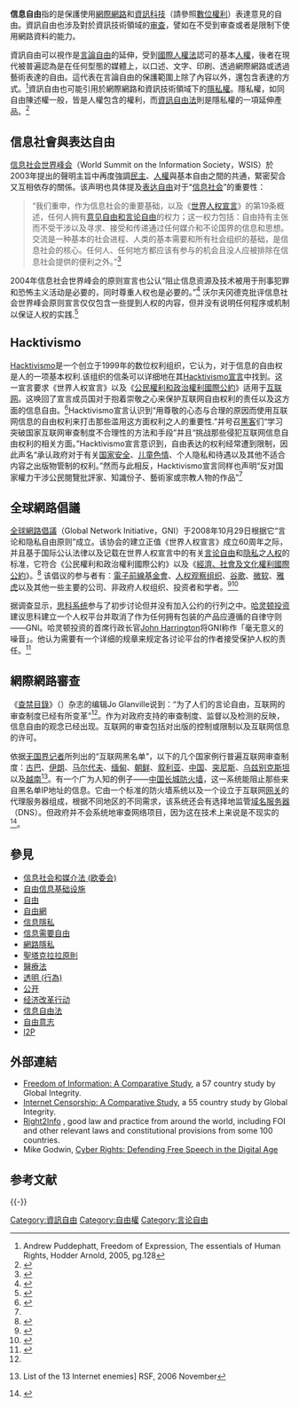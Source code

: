 {{NoteTA
|G1=IT
}}
{{Internet}}
'''信息自由'''指的是保護使用[[網際網路|網際網路]]和[[資訊科技|資訊科技]]（請參照[[數位權利|數位權利]]）表達意見的自由。資訊自由也涉及對於資訊技術領域的[[审查制度|审查]]，譬如在不受到审查或者是限制下使用網路資料的能力。

資訊自由可以視作是[[言論自由|言論自由]]的延伸，受到[[國際人權法|國際人權法]]認可的基本[[人權|人權]]，後者在現代被普遍認為是在任何型態的媒體上，以口述、文字、印刷、透過網際網路或透過藝術表達的自由。這代表在言論自由的保護範圍上除了內容以外，還包含表達的方式。<ref>Andrew Puddephatt, Freedom of Expression, The essentials of Human Rights, Hodder Arnold, 2005, pg.128</ref>資訊自由也可能引用於網際網路和資訊技術領域下的[[隱私權|隱私權]]。隱私權，如同自由陳述權一般，皆是人權包含的權利，而[[資訊自由法|資訊自由法]]則是隱私權的一項延伸產品。<ref name=autogenerated2>{{Cite web |url=http://freenetproject.org/papers/freenet-ieee.pdf |title=Protecting Free Expression Online with Freenet - Internet Computing, IEEE<!-- Bot generated title --> |accessdate=2010-01-22 |archive-date=2017-10-11 |archive-url=https://web.archive.org/web/20171011183227/https://freenetproject.org/papers/freenet-ieee.pdf |dead-url=no }}</ref>

== 信息社會與表达自由 ==
[[信息社会世界峰会|信息社会世界峰会]]（World Summit on the Information Society，WSIS）於2003年提出的聲明主旨中再度強調[[民主|民主]]、[[人權|人權]]與基本自由之間的共通，緊密契合又互相依存的關係。该声明也具体提及[[表达自由|表达自由]]对于“[[信息社会|信息社会]]”的重要性：

<blockquote>
“我们重申，作为信息社会的重要基础，以及《[[世界人权宣言|世界人权宣言]]》的第19条概述，任何人拥有[[言論自由|意见自由和言论自由]]的权力；这一权力包括：自由持有主张而不受干涉以及寻求、接受和传递通过任何媒介和不论国界的信息和思想。交流是一种基本的社会进程、人类的基本需要和所有社会组织的基础，是信息社会的核心。任何人、任何地方都应该有参与的机会且没人应被排除在信息社会提供的便利之外。”<ref>{{Cite book| last1 = Klang| first1 = Mathias| last2 = Murray| first2 = Andrew| title = Human Rights in the Digital Age| origyear = 2005| url = http://books.google.co.uk/books?id=USksfqPjwhUC&dq=%22digital+rights%22+human+rights&source=gbs_summary_s&cad=0| publisher = Routledge| page = 1| access-date = 2010-01-22| archive-date = 2013-10-24| archive-url = https://web.archive.org/web/20131024120643/http://books.google.co.uk/books?id=USksfqPjwhUC&dq=%22digital+rights%22+human+rights&source=gbs_summary_s&cad=0| dead-url = no}}</ref>
</blockquote>

2004年信息社会世界峰会的原则宣言也公认“阻止信息资源及技术被用于刑事犯罪和恐怖主义活动是必要的，同时尊重人权也是必要的。”<ref>{{Cite book| last1 = Klang| first1 = Mathias| last2 = Murray| first2 = Andrew| title = Human Rights in the Digital Age| origyear = 2005| url = http://books.google.co.uk/books?id=USksfqPjwhUC&dq=%22digital+rights%22+human+rights&source=gbs_summary_s&cad=0| publisher = Routledge| page = 2| access-date = 2010-01-22| archive-date = 2013-10-24| archive-url = https://web.archive.org/web/20131024120643/http://books.google.co.uk/books?id=USksfqPjwhUC&dq=%22digital+rights%22+human+rights&source=gbs_summary_s&cad=0| dead-url = no}}</ref> 沃尔夫冈德克批评信息社会世界峰会原则宣言仅仅包含一些提到人权的内容，但并没有说明任何程序或机制以保证人权的实践.<ref>{{cite book |title=Internet Governance and the Information Society |last=Benedek |first=Wolfgang |coauthors=Veronika  Bauer, Matthias Kettemann |year=2008 |publisher=Eleven International Publishing |location= |isbn=9789077596562 |url=http://books.google.com/books?id=ie7Yqiw85TcC&vq=%22Internet+Bill+of+rights%22&dq=%22digital+rights%22+%22human+rights%22&lr=&source=gbs_summary_s&cad=0 |page=36 |access-date=2010-01-22 |archive-date=2013-12-31 |archive-url=https://web.archive.org/web/20131231194552/http://books.google.com/books?id=ie7Yqiw85TcC&vq=%22Internet+Bill+of+rights%22&dq=%22digital+rights%22+%22human+rights%22&lr=&source=gbs_summary_s&cad=0 |dead-url=no }}</ref>

== Hacktivismo ==
{{main|Hacktivismo}}
[[Hacktivismo|Hacktivismo]]是一个创立于1999年的数位权利组织，它认为，对于信息的自由权是人的一项基本权利.该组织的信条可以详细地在其[[Hacktivismo宣言|Hacktivismo宣言]]中找到。这一宣言要求《世界人权宣言》以及《[[公民權利和政治權利國際公約|公民權利和政治權利國際公約]]》适用于[[互联网|互联网]]。这唤回了宣言成员国对于抱着崇敬之心来保护互联网自由权利的责任以及这方面的信息自由。<ref name=autogenerated1>{{Cite web |url=http://www.cultdeadcow.com/cDc_files/declaration.html |title=存档副本 |access-date=2010-01-22 |archive-url=https://web.archive.org/web/20090502054355/http://www.cultdeadcow.com/cDc_files/declaration.html |archive-date=2009-05-02 |dead-url=yes }}</ref>Hacktivismo宣言认识到“用尊敬的心态与合理的原因而使用互联网信息的自由权利来打击那些滥用这方面权利之人的重要性.”并号召[[黑客|黑客]]们“学习突破国家互联网审查制度不合理性的方法和手段”并且“挑战那些侵犯互联网信息自由权利的相关方面。”Hacktivismo宣言意识到，自由表达的权利经常遭到限制，因此声名“承认政府对于有关[[国家安全|国家安全]]、[[儿童色情|儿童色情]]、个人隐私和待遇以及其他不适合内容之出版物管制的权利。”然而与此相反，Hacktivismo宣言同样也声明“反对国家權力干涉公民閱覽批評家、知識份子、藝術家或宗教人物的作品”<ref name=autogenerated1 />

== 全球網路倡議 ==
[[全球網路倡議|全球網路倡議]]（Global Network Initiative，GNI）于2008年10月29日根据它“言论和隐私自由原则”成立。该协会的建立正值《世界人权宣言》成立60周年之际，并且基于国际公认法律以及记载在世界人权宣言中的有关[[言论自由|言论自由]]和[[隐私|隐私]]之[[人权|人权]]的标准，它符合《公民權利和政治權利國際公約》以及《[[經濟、社會及文化權利國際公約|經濟、社會及文化權利國際公約]]》。<ref>{{Cite web |url=http://www.globalnetworkinitiative.org/faq/index.php |title=Global Network Initiative, FAQ |accessdate=2010-01-22 |archive-date=2009-03-09 |archive-url=https://web.archive.org/web/20090309234331/http://www.globalnetworkinitiative.org/faq/index.php |dead-url=no }}</ref> 该倡议的参与者有：[[電子前線基金會|電子前線基金會]]、[[人权观察组织|人权观察组织]]、[[谷歌|谷歌]]、[[微软|微软]]、[[雅虎|雅虎]]以及其他一些主要的公司、非政府人权组织、投资者和学者。<ref>{{Cite web |url=http://www.hrw.org/english/docs/2008/10/29/global20097.htm |title=Internet Rights Protection Initiative Launches |accessdate=2010-01-22 |archive-date=2010-06-15 |archive-url=https://web.archive.org/web/20100615141453/http://www.hrw.org/english/docs/2008/10/29/global20097.htm |dead-url=no }}</ref><ref>{{Cite web |url=http://www.globalnetworkinitiative.org/participants/index.php |title=Global Network Initiative, Participants |accessdate=2010-01-22 |archive-date=2013-07-12 |archive-url=https://www.webcitation.org/6I3SIBl7j?url=http://www.globalnetworkinitiative.org/participants/index.php |dead-url=no }}</ref>

据调查显示，[[思科系统|思科系统]]参与了初步讨论但并没有加入公约的行列之中。[[哈灵顿投资|哈灵顿投资]]建议思科建立一个人权平台并取消了作为任何拥有包装的产品应遵循的自律守则——GNI。哈灵顿投资的首席行政长官[[John_Harrington|John Harrington]]将GNI称作「毫无意义的噪音」。他认为需要有一个详细的规章来规定各讨论平台的作者接受保护人权的责任。<ref name="#1">{{cite web |url=http://www.guardian.co.uk/commentisfree/2008/nov/17/censorship-internet |title=The big business of net censorship |last=Glanville |first=Jo |date=17 November 2008 |publisher=The Guardian |accessdate=2010-01-22 |archive-date=2013-01-28 |archive-url=https://web.archive.org/web/20130128195629/http://www.guardian.co.uk/commentisfree/2008/nov/17/censorship-internet |dead-url=no }}</ref>

== 網際網路審查 ==
<!-- Image with inadequate rationale removed: [[Image:Internet_police_officer_chacha.jpg|thumb]] [[Jingjing_and_Chacha|Chacha]], one of the [[cartoon|cartoon]] [[mascots|mascots]] of the Internet Surveillance Division of the Public Security Bureau in [[Shenzhen|Shenzhen]], [[China|China]].]] -->
{{main|網際網路審查}}
《[[查禁目錄|查禁目錄]]》（{{lang|en|''Index on Censorship''}}）杂志的编辑Jo Glanville说到：“为了人们的言论自由，互联网的审查制度已经有所变革”<ref name="#1"/>。作为对政府支持的审查制度、监督以及检测的反映，信息自由的观念已经出现。互联网的审查包括对出版的控制或限制以及互联网信息的许可。 

<!-- Image with inadequate rationale removed: [[Image:Iran_Web_screenshot.jpg|thumb]] -->
依据[[无国界记者|无国界记者]]所列出的“互联网黑名单”，以下的几个国家例行普遍互联网审查制度：[[古巴|古巴]]、[[伊朗|伊朗]]、[[马尔代夫|马尔代夫]]、[[缅甸|缅甸]]、[[朝鲜|朝鲜]]、[[叙利亚|叙利亚]]、[[中国|中国]]、[[突尼斯|突尼斯]]、[[乌兹别克斯坦|乌兹别克斯坦]]以及[[越南|越南]]<ref>{{cite web |url=http://www.rsf.org/article.php3?id_article=19603 |title=存档副本 |accessdate=2008-01-09 |deadurl=yes |archiveurl=https://web.archive.org/web/20080102084750/http://www.rsf.org/article.php3?id_article=19603 |archivedate=2008-01-02 }} List of the 13 Internet enemies] RSF, 2006 November</ref>。有一个广为人知的例子——[[防火长城|中国长城防火墙]]，这一系统能阻止那些来自黑名单IP地址的信息。它由一个标准的防火墙系统以及一个设立于互联网[[网关|网关]]的代理服务器组成，根据不同地区的不同需求，该系统还会有选择地监管[[域名服务器|域名服务器]]（DNS）。但政府并不会系统地审查网络项目，因为这在技术上来说是不现实的<ref>{{cite web|url=http://www.guardian.co.uk/china/story/0,,1713317,00.html|title=War of the words|publisher=[[The_Guardian|The Guardian]]|accessdate=2010-01-22|archive-date=2008-07-26|archive-url=https://web.archive.org/web/20080726095925/http://www.guardian.co.uk/china/story/0,,1713317,00.html|dead-url=no}}</ref>。

== 參見 ==
*[[信息社会和媒介法_(欧委会)|信息社会和媒介法 (欧委会)]]
*[[自由信息基础设施|自由信息基础设施]]
*[[自由|自由]]
*[[自由網|自由網]]
*[[信息隱私|信息隱私]]
*[[信息需要自由|信息需要自由]]
*[[網路隱私|網路隱私]]
*[[聖塔克拉拉原則|聖塔克拉拉原則]]
*[[醫療法|醫療法]]
*[[透明_(行為)|透明 (行為)]]
*[[公开|公开]]
*[[经济改革行动|经济改革行动]]
*[[信息自由法|信息自由法]]
*[[自由意志|自由意志]]
*[[I2P|I2P]]

== 外部連結 ==
*[https://web.archive.org/web/20090326235657/http://commons.globalintegrity.org/2009/03/freedom-of-information-comparative.html Freedom of Information: A Comparative Study], a 57 country study by Global Integrity.
*[https://web.archive.org/web/20090129120838/http://commons.globalintegrity.org/2008/02/internet-censorship-comparative-study.html Internet Censorship: A Comparative Study], a 55 country study by Global Integrity.
*[http://www.right2info.org Right2Info] {{Wayback|url=http://www.right2info.org/ |date=20201031060912 }}, good law and practice from around the world, including FOI and other relevant laws and constitutional provisions from some 100 countries.
*Mike Godwin, [[Cyber_Rights:_Defending_Free_Speech_in_the_Digital_Age|Cyber Rights: Defending Free Speech in the Digital Age]]

== 参考文献 ==
{{Reflist|32em}}

{{-}}
{{Freedom}}
{{Substantive human rights}}

{{Authority control}}
[[Category:資訊自由|Category:資訊自由]]
[[Category:自由權|Category:自由權]]
[[Category:言论自由|Category:言论自由]]